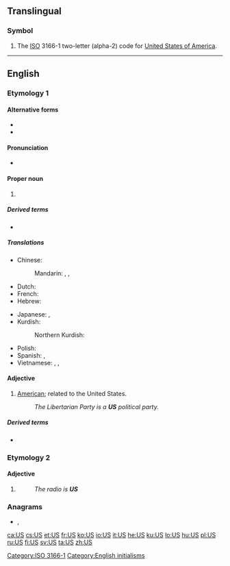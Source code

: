 {{also|Appendix:Variations of "us"}}
==Translingual==

===Symbol===
{{head|mul|symbol}}

# The [[ISO]] 3166-1 two-letter (alpha-2) code for [[United States of America]].

[[Category:ISO 3166-1]]

----

==English==

===Etymology 1===

====Alternative forms====
* {{l|en|U.S.}}
* {{l|en|U. S.}}

====Pronunciation====
* {{IPA|/juː.ɛs/|lang=en}}

====Proper noun====
{{en-proper noun}}

# {{abbreviation of|United States|lang=en}}

=====Derived terms=====
* {{l|en|US-ian}}

=====Translations=====
{{trans-top-also|abbreviation of United States|USA}}
* Chinese:
*: Mandarin: {{t+|cmn|美|tr=Měi|sc=Hani}}, {{t+|cmn|美國|sc=Hani}}, {{t+|cmn|美国|tr=Měiguó|sc=Hani}}
* Dutch: {{t+|nl|VS|m-p}}
* French: {{t+|fr|EU|m-p}}
* Hebrew: {{t|he|ארה״ב|f|tr=arháb|alt=ארה"ב}}
{{trans-mid}}
* Japanese: {{t+|ja|米|tr=べい, Bei}}, {{t+|ja|米国|tr=べいこく, Beikoku}}
* Kurdish:
*: Northern Kurdish: {{t|kmr|AY}}
* Polish: {{t|pl|St.Zj.|m-p}}
* Spanish: {{t+|es|EE. UU.|m-p}}, {{t|es|EU|m-p}}
* Vietnamese: {{t+|vi|Mỹ}}, {{t|vi|Mỹ Quốc}}, {{t+|vi|Hoa Kỳ}}
{{trans-bottom}}

====Adjective====
{{en-adj|?}}

# [[American]]; related to the United States.
#: ''The Libertarian Party is a '''US''' political party.''

=====Derived terms=====
* {{l|en|US American}}

===Etymology 2===

====Adjective====
{{en-adj|?}}

# {{abbreviation of|unserviceable|lang=en}}
#: ''The radio is '''US''' ''

===Anagrams===
* {{l|en|SU}}, {{l|en|Su}}

[[Category:English initialisms]]

[[ca:US]]
[[cs:US]]
[[et:US]]
[[fr:US]]
[[ko:US]]
[[io:US]]
[[it:US]]
[[he:US]]
[[ku:US]]
[[lo:US]]
[[hu:US]]
[[pl:US]]
[[ru:US]]
[[fi:US]]
[[sv:US]]
[[ta:US]]
[[zh:US]]